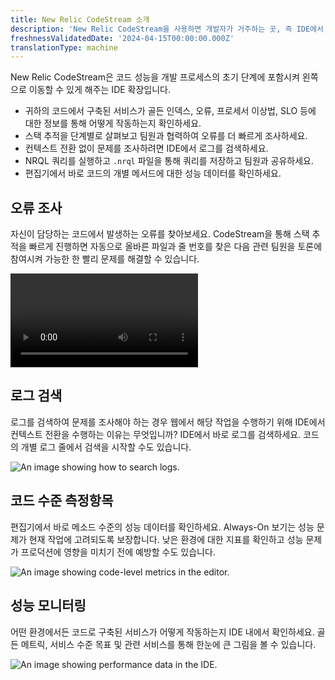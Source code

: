 ```yaml
---
title: New Relic CodeStream 소개
description: 'New Relic CodeStream을 사용하면 개발자가 거주하는 곳, 즉 IDE에서 프로덕션 원격 측정에 액세스할 수 있습니다.'
freshnessValidatedDate: '2024-04-15T00:00:00.000Z'
translationType: machine
---
```


New Relic CodeStream은 코드 성능을 개발 프로세스의 초기 단계에 포함시켜 왼쪽으로 이동할 수 있게 해주는 IDE 확장입니다.

* 귀하의 코드에서 구축된 서비스가 골든 인덱스, 오류, 프로세서 이상법, SLO 등에 대한 정보를 통해 어떻게 작동하는지 확인하세요.
* 스택 추적을 단계별로 살펴보고 팀원과 협력하여 오류를 더 빠르게 조사하세요.
* 컨텍스트 전환 없이 문제를 조사하려면 IDE에서 로그를 검색하세요.
* NRQL 쿼리를 실행하고 `.nrql` 파일을 통해 쿼리를 저장하고 팀원과 공유하세요.
* 편집기에서 바로 코드의 개별 메서드에 대한 성능 데이터를 확인하세요.

## 오류 조사

자신이 담당하는 코드에서 발생하는 오류를 찾아보세요. CodeStream을 통해 스택 추적을 빠르게 진행하면 자동으로 올바른 파일과 줄 번호를 찾은 다음 관련 팀원을 토론에 참여시켜 가능한 한 빨리 문제를 해결할 수 있습니다.

<Video
  type="wistia"
  id="l65l4cqqhd"
/>

## 로그 검색

로그를 검색하여 문제를 조사해야 하는 경우 웹에서 해당 작업을 수행하기 위해 IDE에서 컨텍스트 전환을 수행하는 이유는 무엇입니까? IDE에서 바로 로그를 검색하세요. 코드의 개별 로그 줄에서 검색을 시작할 수도 있습니다.

<img
  title="Searching logs from your IDE."
  alt="An image showing how to search logs."
  src="/images/codestream_screenshot-crop_log-search.webp"
/>

## 코드 수준 측정항목

편집기에서 바로 메소드 수준의 성능 데이터를 확인하세요. Always-On 보기는 성능 문제가 현재 작업에 고려되도록 보장합니다. 낮은 환경에 대한 지표를 확인하고 성능 문제가 프로덕션에 영향을 미치기 전에 예방할 수도 있습니다.

<img
  title="Code-Level Metrics"
  alt="An image showing code-level metrics in the editor."
  src="/images/codestream_screenshot-full_marketplace-vsc-clm.webp"
/>

## 성능 모니터링

어떤 환경에서든 코드로 구축된 서비스가 어떻게 작동하는지 IDE 내에서 확인하세요. 골든 메트릭, 서비스 수준 목표 및 관련 서비스를 통해 한눈에 큰 그림을 볼 수 있습니다.

<img
  title="Performance data for your services"
  alt="An image showing performance data in the IDE."
  src="/images/codestream_screenshot-crop_o11y.webp"
/>
